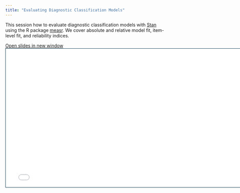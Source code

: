 ```yaml
---
title: "Evaluating Diagnostic Classification Models"
---
```


This session how to evaluate diagnostic classification models with [Stan](https://mc-stan.org) using the R package [measr](https://measr.info).
We cover absolute and relative model fit, item-level fit, and reliability indices.

```{=html}
<p class="buttons"><a class="btn btn-danger" target="_blank" href="slides/04-evaluation-slides.html"><i class="fa-solid fa-arrow-up-right-from-square"></i> Open slides in new window</a>
```

```{=html}
<iframe width="768" height="432" src="slides/04-evaluation-slides.html" style="border:1px solid #023047" title="DCM Evaluation Slides"></iframe>
```
